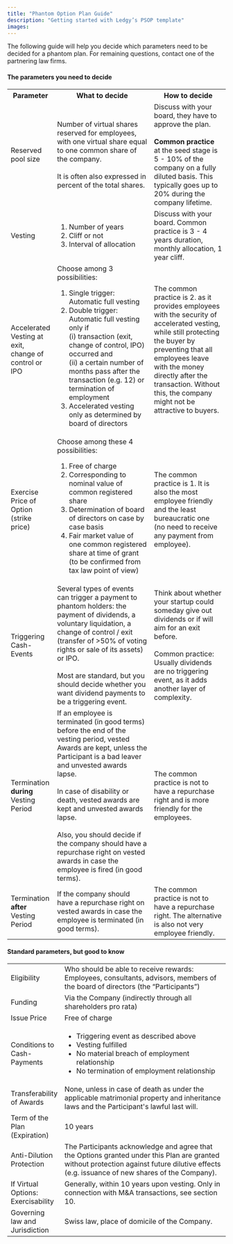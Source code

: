 ```yaml
---
title: "Phantom Option Plan Guide"
description: "Getting started with Ledgy’s PSOP template"
images:
---
```


The following guide will help you decide which parameters need to be decided for a phantom plan. For remaining questions, contact one of the partnering law firms.

#### The parameters you need to decide
<table class="table table-bordered table-striped">
  <colgroup>
    <col width="20%" />
    <col width="45%" />
    <col width="35%" />
  </colgroup>
  <tbody>
    <tr>
      <th>Parameter</th>
      <th>What to decide</th>
      <th>How to decide</th>
    </tr>
    <tr>
      <td>Reserved pool size</td>
      <td>
        Number of virtual shares reserved for employees, with one virtual share equal to one common share of the company.<br /><br />
        It is often also expressed in percent of the total shares.
      </td>
      <td>
        Discuss with your board, they have to approve the plan.<br /><br />
        <strong>Common practice</strong> at the seed stage is 5 - 10% of the company on a fully diluted basis. This typically goes up to 20% during the company lifetime.
      </td>
    </tr>
    <tr>
      <td>Vesting</td>
      <td>
        <ol>
          <li>Number of years</li>
          <li>Cliff or not</li>
          <li>Interval of allocation</li>
        </ol>
      </td>
      <td>
        Discuss with your board. Common practice is 3 - 4 years duration, monthly allocation, 1 year cliff.
      </td>
    </tr>
    <tr>
      <td>Accelerated Vesting at exit, change of control or IPO</td>
      <td>
        Choose among 3 possibilities:
        <ol>
          <li>Single trigger: Automatic full vesting</li>
          <li>
            Double trigger: Automatic full vesting only if<br />
            (i) transaction (exit, change of control, IPO) occurred and <br />
            (ii) a certain number of months pass after the transaction (e.g. 12) or termination of employment
          </li>
          <li>Accelerated vesting only as determined by board of directors</li>
        </ol>
      </td>
      <td>
        The common practice is 2. as it provides employees with the security of accelerated vesting, while still protecting the buyer by preventing that all employees leave with the money directly after the transaction. Without this, the company might not be attractive to buyers.
      </td>
    </tr>
    <tr>
      <td>Exercise Price of Option (strike price)</td>
      <td>
        Choose among these 4 possibilities:
        <ol>
          <li>Free of charge</li>
          <li>Corresponding to nominal value of common registered share</li>
          <li>Determination of board of directors on case by case basis</li>
          <li>Fair market value of one common registered share at time of grant (to be confirmed from tax law point of view)</li>
        </ol>
      </td>
      <td>
        The common practice is 1. It is also the most employee friendly and the least bureaucratic one (no need to receive any payment from employee).
      </td>
    </tr>
    <tr>
      <td>Triggering Cash-Events</td>
      <td>
        Several types of events can trigger a payment to phantom holders: the payment of dividends, a voluntary liquidation, a change of control / exit (transfer of >50% of voting rights or sale of its assets) or IPO.<br /><br />
        Most are standard, but you should decide whether you want dividend payments to be a triggering event.
      </td>
      <td>
        Think about whether your startup could someday give out dividends or if will aim for an exit before.<br /><br />
        Common practice: Usually dividends are no triggering event, as it adds another layer of complexity.
      </td>
    </tr>
    <tr>
      <td>Termination <strong>during</strong> Vesting Period</td>
      <td>
        If an employee is terminated (in good terms) before the end of the vesting period, vested Awards are kept, unless the Participant is a bad leaver and unvested awards lapse.<br /><br />
        In case of disability or death, vested awards are kept and unvested awards lapse.<br /><br />
        Also, you should decide if the company should have a repurchase right on vested awards in case the employee is fired (in good terms).
      </td>
      <td>
        The common practice is not to have a repurchase right and is more friendly for the employees.
      </td>
    </tr>
    <tr>
      <td>Termination <strong>after</strong> Vesting Period</td>
      <td>
        If the company should have a repurchase right on vested awards in case the employee is terminated (in good terms).
      </td>
      <td>
        The common practice is not to have a repurchase right. The alternative is also not very employee friendly.
      </td>
    </tr>
  </tbody>
</table>

#### Standard parameters, but good to know
<table class="table table-bordered table-striped">
  <colgroup>
    <col width="20%" />
    <col width="80%" />
  </colgroup>
  <tbody>
    <tr>
      <td>Eligibility</td>
      <td>Who should be able to receive rewards: Employees, consultants, advisors, members of the board of directors (the “Participants”)</td>
    </tr>
    <tr>
      <td>Funding</td>
      <td>Via the Company (indirectly through all shareholders pro rata)</td>
    </tr>
    <tr>
      <td>Issue Price</td>
      <td>Free of charge</td>
    </tr>
    <tr>
      <td>Conditions to Cash-Payments</td>
      <td>
        <ul>
          <li>Triggering event as described above</li>
          <li>Vesting fulfilled</li>
          <li>No material breach of employment relationship</li>
          <li>No termination of employment relationship</li>
        </ul>
      </td>
    </tr>
    <tr>
      <td>Transferability of Awards</td>
      <td>None, unless in case of death as under the applicable matrimonial property and inheritance laws and the Participant's lawful last will.</td>
    </tr>
    <tr>
      <td>Term of the Plan (Expiration)</td>
      <td>10 years</td>
    </tr>
    <tr>
      <td>Anti-Dilution Protection</td>
      <td>The Participants acknowledge and agree that the Options granted under this Plan are granted without protection against future dilutive effects (e.g. issuance of new shares of the Company).</td>
    </tr>
    <tr>
      <td>If Virtual Options: Exercisability</td>
      <td>Generally, within 10 years upon vesting. Only in connection with M&A transactions, see section 10.</td>
    </tr>
    <tr>
      <td>Governing law and Jurisdiction</td>
      <td>Swiss law, place of domicile of the Company.</td>
    </tr>
  </tbody>
</table>
